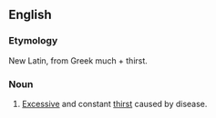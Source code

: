 ==English==

===Etymology===
New Latin, from Greek much + thirst.

===Noun===
{{en-noun|-|s}}

# {{lb|en|medicine}} [[excessive|Excessive]] and constant [[thirst]] caused by disease.